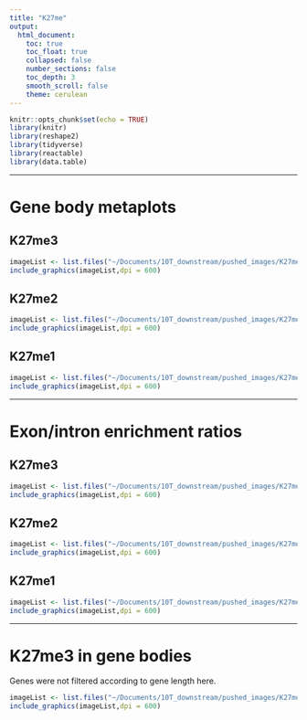 ```yaml
---
title: "K27me"
output:
  html_document:
    toc: true
    toc_float: true
    collapsed: false
    number_sections: false
    toc_depth: 3
    smooth_scroll: false
    theme: cerulean
---
```


```r
knitr::opts_chunk$set(echo = TRUE)
library(knitr)
library(reshape2)
library(tidyverse)
library(reactable)
library(data.table)
```

---

# Gene body metaplots {.tabset}

## K27me3
```r
imageList <- list.files("~/Documents/10T_downstream/pushed_images/K27me3/gene_body_metaplots", pattern= "*.png", full.names=T)
include_graphics(imageList,dpi = 600)
```

## K27me2
```r
imageList <- list.files("~/Documents/10T_downstream/pushed_images/K27me2/gene_body_metaplots", pattern= "*.png", full.names=T)
include_graphics(imageList,dpi = 600)
```

## K27me1
```r
imageList <- list.files("~/Documents/10T_downstream/pushed_images/K27me1/gene_body_metaplots", pattern= "*.png", full.names=T)
include_graphics(imageList,dpi = 600)
```

---

# Exon/intron enrichment ratios {.tabset}

## K27me3
```r
imageList <- list.files("~/Documents/10T_downstream/pushed_images/K27me3/exon_intron_ratios", pattern= "*.png", full.names=T)
include_graphics(imageList,dpi = 600)
```

## K27me2
```r
imageList <- list.files("~/Documents/10T_downstream/pushed_images/K27me2/exon_intron_ratios", pattern= "*.png", full.names=T)
include_graphics(imageList,dpi = 600)
```

## K27me1
```r
imageList <- list.files("~/Documents/10T_downstream/pushed_images/K27me1/exon_intron_ratios", pattern= "*.png", full.names=T)
include_graphics(imageList,dpi = 600)
```

---

# K27me3 in gene bodies

Genes were not filtered according to gene length here.
```r
imageList <- list.files("~/Documents/10T_downstream/pushed_images/K27me3/gene_body_metaplots/V1", pattern= "*.png", full.names=T)
include_graphics(imageList,dpi = 600)
```

